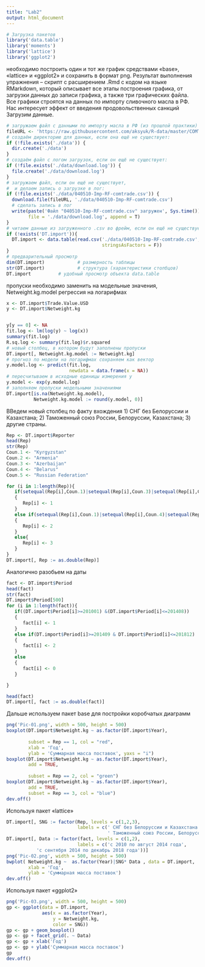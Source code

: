 ---
title: "Lab2"
output: html_document
---

```{r, echo = T, message = F, warning = F}
# Загрузка пакетов
library('data.table')       
library('moments')             
library('lattice')
library('ggplot2')
```
необходимо построить
один и тот же график средствами «base», «lattice» и «ggplot2» и сохранить в формат png.
Результат выполнения упражнения – скрипт с расширением .Rmd с кодом на языке
RMarkdown, который описывает все этапы построения графика, от загрузки данных до
записи графика, а также три графических файла.
 Все графики строятся на данных по импорту сливочного масла в РФ. Нас интересует
эффект от введения продовольственных санкций  
Загрузим данные.
```{r, echo = T, message = F, warning = F}
# загружаем файл с данными по импорту масла в РФ (из прошлой практики)
fileURL <- 'https://raw.githubusercontent.com/aksyuk/R-data/master/COMTRADE/040510-Imp-RF-comtrade.csv'
# создаём директорию для данных, если она ещё не существует:
if (!file.exists('./data')) {
  dir.create('./data')
}
# создаём файл с логом загрузок, если он ещё не существует:
if (!file.exists('./data/download.log')) {
  file.create('./data/download.log')
}
# загружаем файл, если он ещё не существует,
#  и делаем запись о загрузке в лог:
if (!file.exists('./data/040510-Imp-RF-comtrade.csv')) {
  download.file(fileURL, './data/040510-Imp-RF-comtrade.csv')
  # сделать запись в лог
  write(paste('Файл "040510-Imp-RF-comtrade.csv" загружен', Sys.time()), 
        file = './data/download.log', append = T)
}
# читаем данные из загруженного .csv во фрейм, если он ещё не существует
if (!exists('DT.import')){
  DT.import <- data.table(read.csv('./data/040510-Imp-RF-comtrade.csv', 
                                   stringsAsFactors = F))
}
# предварительный просмотр
dim(DT.import)            # размерность таблицы
str(DT.import)            # структура (характеристики столбцов)
DT.import          # удобный просмотр объекта data.table

```
пропуски необходимо заменить на модельные значения, Netweight.kg.model
регрессия на логарифмах
```{r, echo = T, message = F, warning = F}
x <- DT.import$Trade.Value.USD
y <- DT.import$Netweight.kg


y[y == 0] <- NA
fit.log <- lm(log(y) ~ log(x))
summary(fit.log) 
R.sq.log <- summary(fit.log)$r.squared 
# новый столбец, в котором будут заполнены пропуски
DT.import[, Netweight.kg.model := Netweight.kg]
# прогноз по модели на логарифмах сохраняем как вектор
y.model.log <- predict(fit.log,
                       newdata = data.frame(x = NA))
# пересчитываем в исходные единицы измерения y
y.model <- exp(y.model.log)
# заполняем пропуски модельными значениями
DT.import[is.na(Netweight.kg.model),
          Netweight.kg.model := round(y.model, 0)]
```

ВВедем новый столбец по факту вхождения 
1) СНГ без Белоруссии и Казахстана;
2) Таможенный союз России, Белоруссии, Казахстана;
3) другие страны.
```{r, echo = T, message = F, warning = F}

Rep <- DT.import$Reporter
head(Rep)
str(Rep)
Coun.1 <- "Kyrgyzstan"
Coun.2 <- "Armenia"
Coun.3 <- "Azerbaijan"
Coun.4 <- "Belarus"
Coun.5 <- "Russian Federation"

for (i in 1:length(Rep)){
   if(setequal(Rep[i],Coun.1)|setequal(Rep[i],Coun.3)|setequal(Rep[i],Coun.2) )
   {
      Rep[i] <- 1
   }
   else if(setequal(Rep[i],Coun.1)|setequal(Rep[i],Coun.4)|setequal(Rep[i],Coun.5) )
   {
      Rep[i] <- 2
   }
   else{
      Rep[i] <- 3
   }
}
DT.import[, Rep := as.double(Rep)]
```

Аналогично разобьем на даты 
```{r}

fact <- DT.import$Period
head(fact)
str(fact)
DT.import$Period[500]
for (i in 1:length(fact)){
   if((DT.import$Period[i]>=201001) &(DT.import$Period[i]<=201408))
   {
      fact[i] <- 1
   }
   else if(DT.import$Period[i]>=201409 & DT.import$Period[i]<=201812)
   {
      fact[i] <- 2
   }
   else 
   {
      fact[i] <- 0
   }

}

head(fact)
DT.import[, fact := as.double(fact)]
```

Дальше используем пакет base для постройки коробчатых диаграмм 
```{r}

png('Pic-01.png', width = 500, height = 500)
boxplot(DT.import$Netweight.kg ~ as.factor(DT.import$Year), 
      
        subset = Rep == 1, col = "red",
        xlab = 'Год', 
        ylab = 'Суммарная масса поставок', yaxs = "i")
boxplot(DT.import$Netweight.kg ~ as.factor(DT.import$Year), 
        add = TRUE,
        
        subset = Rep == 2, col = "green")
boxplot(DT.import$Netweight.kg ~ as.factor(DT.import$Year), 
        add = TRUE,
        subset = Rep == 3, col = "blue")
dev.off()

```
 Используя пакет «lattice»
```{r}
DT.import[, SNG := factor(Rep, levels = c(1,2,3), 
                          labels = c(' СНГ без Белоруссии и Казахстана', 
                                     ' Таможенный союз России, Белоруссии, Казахстана','другие страны'))]
DT.import[, Data := factor(fact, levels = c(1,2), 
                          labels = c('с 2010 по август 2014 года', 
           'с сентября 2014 по декабрь 2018 года'))]
png('Pic-02.png', width = 500, height = 500)
bwplot( Netweight.kg ~  as.factor(Year)|SNG* Data , data = DT.import, 
        xlab = 'Год', 
        ylab = 'Суммарная масса поставок')
dev.off()
```
 Используя пакет «ggplot2»
```{r}
png('Pic-03.png', width = 500, height = 500)
gp <- ggplot(data = DT.import, 
             aes(x = as.factor(Year), 
                 y = Netweight.kg, 
                 color = SNG))
gp <- gp + geom_boxplot()
gp <- gp + facet_grid(. ~ Data)
gp <- gp + xlab('Год')
gp <- gp + ylab('Суммарная масса поставок')
gp
dev.off()
```
 


